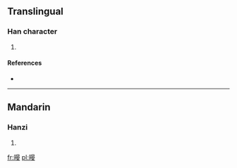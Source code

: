 ==Translingual==

===Han character===
{{Han char|rn=72|rad=日|as=10|sn=14|four=|canj=日日十女 (AAJV)}}

# {{defn|Han|sort=日10}}

====References====
* {{Han ref|kx=0499.030|dkj=14102|dj=0868.060|hdz=21530.030|uh=66A5|ud=26277}}

----

==Mandarin==

===Hanzi===
{{cmn-hanzi|pin=[[yàn]] ([[yan4]])|wg=yen<sup>4</sup>}}

# {{defn|lang=cmn|sort=日10}}

[[fr:暥]]
[[pl:暥]]